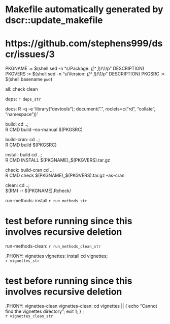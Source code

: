 # Makefile automatically generated by dscr::update_makefile
# https://github.com/stephens999/dscr/issues/3

PKGNAME := $(shell sed -n "s/Package: *\([^ ]*\)/\1/p" DESCRIPTION)
PKGVERS := $(shell sed -n "s/Version: *\([^ ]*\)/\1/p" DESCRIPTION)
PKGSRC  := $(shell basename `pwd`)

all: check clean

deps:
`r deps_str`

docs:
	R -q -e 'library("devtools"); document(".", roclets=c("rd", "collate", "namespace"))'

build:
	cd ..;\
	R CMD build --no-manual $(PKGSRC)

build-cran:
	cd ..;\
	R CMD build $(PKGSRC)

install: build
	cd ..;\
	R CMD INSTALL $(PKGNAME)_$(PKGVERS).tar.gz

check: build-cran
	cd ..;\
	R CMD check $(PKGNAME)_$(PKGVERS).tar.gz --as-cran

clean:
	cd ..;\
	$(RM) -r $(PKGNAME).Rcheck/

run-methods: install
`r run_methods_str`

# test before running since this involves recursive deletion
run-methods-clean:
`r run_methods_clean_str`

.PHONY: vignettes
vignettes: install
	cd vignettes;\
`r vignettes_str`

# test before running since this involves recursive deletion
.PHONY: vignettes-clean
vignettes-clean:
	cd vignettes || { echo "Cannot find the vignettes directory"; exit 1; } ;\
`r vignettes_clean_str`
